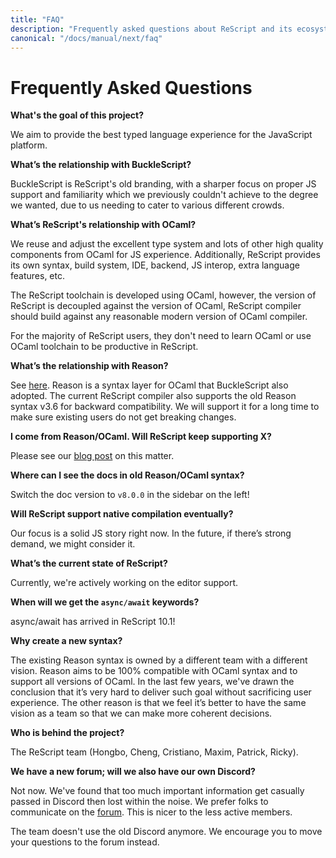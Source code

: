 ```yaml
---
title: "FAQ"
description: "Frequently asked questions about ReScript and its ecosystem"
canonical: "/docs/manual/next/faq"
---
```


# Frequently Asked Questions

**What's the goal of this project?**

We aim to provide the best typed language experience for the JavaScript platform.

**What’s the relationship with BuckleScript?**

BuckleScript is ReScript's old branding, with a sharper focus on proper JS support and familiarity which we previously couldn't achieve to the degree we wanted, due to us needing to cater to various different crowds.

**What’s ReScript's relationship with OCaml?**

We reuse and adjust the excellent type system and lots of other high quality components from OCaml for JS experience.
Additionally, ReScript provides its own syntax, build system, IDE, backend, JS interop, extra language features, etc.

The ReScript toolchain is developed using OCaml, however, the version of ReScript is decoupled against the version of OCaml,
ReScript compiler should build against any reasonable modern version of OCaml compiler.

For the majority of ReScript users, they don't need to learn OCaml or use OCaml toolchain to be productive in ReScript.

**What’s the relationship with Reason?**

See [here](/blog/bucklescript-is-rebranding). Reason is a syntax layer for OCaml that BuckleScript also adopted. The current ReScript compiler also supports the old Reason syntax v3.6 for backward compatibility. We will support it for a long time to make sure existing users do not get breaking changes.

**I come from Reason/OCaml. Will ReScript keep supporting X?**

Please see our [blog post](/blog/a-note-on-bucklescripts-future-commitments) on this matter.

**Where can I see the docs in old Reason/OCaml syntax?**

Switch the doc version to `v8.0.0` in the sidebar on the left!

**Will ReScript support native compilation eventually?**

Our focus is a solid JS story right now. In the future, if there’s strong demand, we might consider it.

**What’s the current state of ReScript?**

Currently, we're actively working on the editor support.

**When will we get the `async/await` keywords?**

async/await has arrived in ReScript 10.1!

**Why create a new syntax?**

The existing Reason syntax is owned by a different team with a different vision. Reason aims to be 100% compatible with OCaml syntax and to support all versions of OCaml. In the last few years, we've drawn the conclusion that it’s very hard to deliver such goal without sacrificing user experience. The other reason is that we feel it’s better to have the same vision as a team so that we can make more coherent decisions.

**Who is behind the project?**

The ReScript team (Hongbo, Cheng, Cristiano, Maxim, Patrick, Ricky).

**We have a new forum; will we also have our own Discord?**

Not now. We've found that too much important information get casually passed in Discord then lost within the noise. We prefer folks to communicate on the [forum](https://forum.rescript-lang.org). This is nicer to the less active members.

The team doesn't use the old Discord anymore. We encourage you to move your questions to the forum instead.
